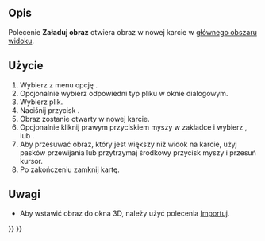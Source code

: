 <languages/>

{{Docnav/pl
|[[Std_ViewScreenShot/pl|Zapisz zrzut ekranu]]
|[[Std_SceneInspector/pl|Inspektor sceny]]
|[[Std_Tools_Menu/pl|Std: Menu Narzędzia]]
|IconL=Std_ViewScreenShot.svg
|IconR=Std_SceneInspector.svg
|IconC=Freecad.svg
}}

{{GuiCommand/pl
|Name=Std ViewLoadImage
|Name/pl=Std: Załaduj obraz
|MenuLocation=Przybory → Załaduj obraz ...
|Workbenches=wszystkie
|Version=0.21
}}

<span id="Description"></span>
==Opis==

Polecenie '''Załaduj obraz''' otwiera obraz w nowej karcie w [[Main_view_area/pl|głównego obszaru widoku]].

<span id="Usage"></span>
==Użycie==

# Wybierz z menu opcję {{MenuCommand|Przybory → [[Image:Std_ViewLoadImage.svg|16px]] Załaduj obraz ...}}.
# Opcjonalnie wybierz odpowiedni typ pliku w oknie dialogowym.
# Wybierz plik.
# Naciśnij przycisk {{Button|Otwórz}}.
# Obraz zostanie otwarty w nowej karcie.
# Opcjonalnie kliknij prawym przyciskiem myszy w zakładce i wybierz {{MenuCommand|Dopasuj do okna}}, {{MenuCommand|Przybliż}} lub {{MenuCommand|Oddal}}.
# Aby przesuwać obraz, który jest większy niż widok na karcie, użyj pasków przewijania lub przytrzymaj środkowy przycisk myszy i przesuń kursor.
# Po zakończeniu zamknij kartę.

<span id="Notes"></span>
==Uwagi==

* Aby wstawić obraz do okna 3D, należy użyć polecenia [[Std_Import/pl|Importuj]]. {{Version/pl|0.21}}


{{Docnav/pl
|[[Std_ViewScreenShot/pl|Zapisz zrzut ekranu]]
|[[Std_SceneInspector/pl|Inspektor sceny]]
|[[Std_Tools_Menu/pl|Std: Menu Narzędzia]]
|IconL=Std_ViewScreenShot.svg
|IconR=Std_SceneInspector.svg
|IconC=Freecad.svg
}}

{{Std_Base_navi{{#translation:}}}}
{{Userdocnavi{{#translation:}}}}